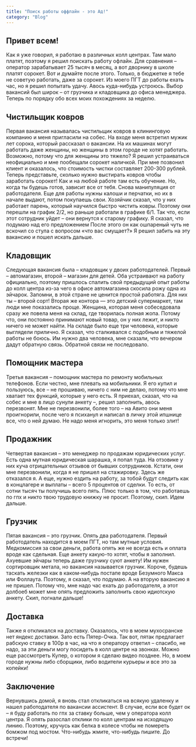```yaml
---
title: "Поиск работы оффлайн - это Ад!"
category: "Blog"
---
```


## Привет всем!

Как я уже говорил, я работаю в различных колл центрах.
Там мало платят, поэтому я решил поискать работу офлайн.
Для сравнения – оператор зарабатывает 25 тысяч в месяц, а вот дворнику в школе платят сорокет.
Вот и думайте после этого. Только, в бюджетке я тебе не советую работать, даже за сорокет.
Из моего ПГТ до работы ехать час, но я решил попытать удачу. Авось куда-нибудь устроюсь.
Выбор вакансий был широк – от грузчика и кладовщика до офиса менеджера. Теперь по порядку обо всех моих похождениях за неделю.

## Чистильщик ковров

Первая вакансия называлась чистильщик ковров в клининговую компанию и меня пригласили на собес.
На входе меня встретил мужик лет сорока, который рассказал о вакансии.
На их машинах могут работать даже женщины, но женщины в этом городе не хотят работать.
Возможно, потому что для женщины это тяжело?
Я решил устраиваться неофициально и мне пообещали сорокет наличкой.
При мне позвонил клиент и оказалось, что стоимость чистки составляет 200-300 рублей. Теперь представьте, сколько нужно выстирать ковров чтобы заработать сорокет!
Как и на любой работе там есть обучение. Но, когда ты будешь готов, зависит все от тебя. Снова манипуляция от работодателя.
Еще для работы нужны калоши и перчатки, но их в начале выдают, потом покупаешь свои.
Хозяйчик сказал, что у них работает парень, который научился быстро чистить ковры. Поэтому они перешли на график 2/2, но раньше работали в графике 6/1. Так что, если этот сотрудник уйдет – они вернутся к старому графику.
Я сказал, что подумаю над его предложением
После этого он как ошпареный чуть не вскочил со стула с вопросом «что вас смущает?»
Я решил забить на эту вакансию и пошел искать дальше.

## Кладовщик

Следующая вакансия была – кладовщик у двоих работодателей.
Первый – автомагазин, второй – магазин для детей. Оба устраивают на работу официально, поэтому пришлось спалить свой предыдущий опыт работы до колл центра из-за чего в офисе автомагазина скосила рожу одна из эйчарок.
Запомни, в этой стране не ценится простой работяга. Для них ты – второй сорт!
Вторая же контора — это детский супермаркет, там люди мне показались проще.
Женщина, которая меня собеседовала сразу же повела меня на склад, где творилась полная жопа. Потому что, они постоянно принимают новый товар, он у них лежит, и никто ничего не может найти. На складе было еще три человека, которые выглядели прилично.
Я сказал, что сталкивался с подобным и тяжелой работы не боюсь. Им нужно два человека, мне сказали, что вечером дадут обратную связь.
Обратной связи не последовало.

## Помощник мастера

Третья вакансия – помощник мастера по ремонту мобильных телефонов.
Если честно, мне плевать на мобильники. Я его купил и пользуюсь, все – не прошиваю, ничего с ним не делаю, потому что мне хватает тех функций, которые у него есть.
Я приехал, сказал, что на собес и мне в лицо сунули анкету –, решил заполнить, авось перезвонят.
Мне не перезвонили, более того – на Авито они меня проигнорили, после чего я психанул и написал в личку этой ипшнице все, что о ней думаю.
Не надо меня игнорить, это меня только злит!

## Продажник

Четвертая вакансия – это менеджер по продажам юридических услуг.
Есть одна мутная юридическая шарашка, я попал туда. На отзовике у них куча отрицательных отзывов от бывших сотрудников.
Кстати, они мне перезвонили, когда я не пришел на стажировку. Здесь же отказался я.
А еще, нужно ездить на работу, за тобой будут следить как в концлагере и выплаты – всего 5 процентов от сделки. То есть, от сотни тысяч ты получишь всего пять.
Плюс только в том, что работаешь по гпх и никто твою трудовую книжку не просит.
Поэтому, скип. Идем дальше.

## Грузчик

Пятая вакансия – это грузчик. Опять два работодателя.
Первый работодатель находится в моем ПГТ, но там мутные условия.
Медкомиссия за свои деньги, работа опять же не всегда есть и оплата вроде как сдельная. Еще анкету какую-то хотят, чтобы я заполнил.
Ахуевшие эйчары теперь даже грузчику суют анкету!
Им нужен сортировщик метала, но вакансия называется грузчик. Короче, будешь таскать железки как в каком-нибудь постапе вроде Безумного Макса или Фоллаута.
Поэтому, я сказал, что подумаю.
А на вторую вакансию я не пришел.
Потому что, мне надо час ехать до работодателя, а этот долбоеб может мне опять предложить заполнить свою идиотскую анкету.
Скип, погнали дальше!

## Доставка

Также я откликался на доставку.
Оказалось, что в моем мухосранске нет яндекс доставки. Зато есть Пятер-Очка.
Так вот, пятак предлагает рабскую ставку в 100р в час, на что я оператору ответил – спасибо, не надо, за эти деньги могу посидеть в колл центре на звонках.
Можно еще рассмотреть Купер, о котором я сделаю видео позднее. Но, в моем городе нужны либо сборщики, либо водители курьеры и все это за копейки!

## Заключение

Вернувшись домой, я вновь стал откликаться на всякую удаленку и нашел работодателя по вакансии ассистент. В случае, если все будет ок – я буду работать по гпх за ставку больше, чем у оператора колл центра.
Я опять разослал отклики по колл центрам на исходящую линию.
Поэтому, кручусь как белка в колесе чтобы не помереть бомжом под мостом.
Что-нибудь жмите, что-нибудь пишите. До встречи!
